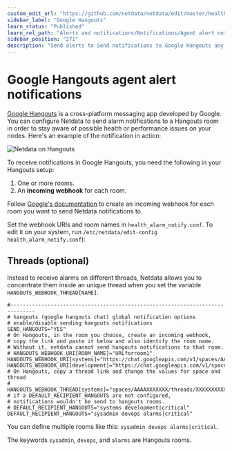 ```yaml
---
custom_edit_url: "https://github.com/netdata/netdata/edit/master/health/notifications/hangouts/README.md"
sidebar_label: "Google Hangouts"
learn_status: "Published"
learn_rel_path: "Alerts and notifications/Notifications/Agent alert notifications"
sidebar_position: "271"
description: "Send alerts to Send notifications to Google Hangouts any time an anomaly or performance issue strikes a node in your infrastructure."
---
```



# Google Hangouts agent alert notifications

[Google Hangouts](https://hangouts.google.com/) is a cross-platform messaging app developed by Google. You can configure
Netdata to send alarm notifications to a Hangouts room in order to stay aware of possible health or performance issues
on your nodes. Here's an example of the notification in action:

![Netdata on Hangouts](https://user-images.githubusercontent.com/1153921/66427166-47de6900-e9c8-11e9-8322-b4b03f084dc1.png)

To receive notifications in Google Hangouts, you need the following in your Hangouts setup:

1.   One or more rooms.
2.   An **incoming webhook** for each room.

Follow [Google's documentation](https://developers.google.com/hangouts/chat/how-tos/webhooks) to create an incoming
webhook for each room you want to send Netdata notifications to.

Set the webhook URIs and room names in `health_alarm_notify.conf`. To edit it on your system, run
`/etc/netdata/edit-config health_alarm_notify.conf`):

## Threads (optional)

Instead to receive alarms on different threads, Netdata allows you to concentrate them inside an unique thread when you
set the variable `HANGOUTS_WEBHOOK_THREAD[NAME]`.

```
#------------------------------------------------------------------------------
# hangouts (google hangouts chat) global notification options
# enable/disable sending hangouts notifications
SEND_HANGOUTS="YES"
# On Hangouts, in the room you choose, create an incoming webhook,
# copy the link and paste it below and also identify the room name.
# Without it, netdata cannot send hangouts notifications to that room.
# HANGOUTS_WEBHOOK_URI[ROOM_NAME]="URLforroom1"
HANGOUTS_WEBHOOK_URI[systems]="https://chat.googleapis.com/v1/spaces/AAAAXXXXXXX/..."
HANGOUTS_WEBHOOK_URI[development]="https://chat.googleapis.com/v1/spaces/AAAAYYYYY/..."
# On Hangouts, copy a thread link and change the values for space and thread
# HANGOUTS_WEBHOOK_THREAD[systems]="spaces/AAAAXXXXXXX/threads/XXXXXXXXXXX"
# if a DEFAULT_RECIPIENT_HANGOUTS are not configured,
# notifications wouldn't be send to hangouts rooms.
# DEFAULT_RECIPIENT_HANGOUTS="systems development|critical"
DEFAULT_RECIPIENT_HANGOUTS="sysadmin devops alarms|critical"
```

You can define multiple rooms like this: `sysadmin devops alarms|critical`.

The keywords `sysadmin`, `devops`, and `alarms` are Hangouts rooms.


